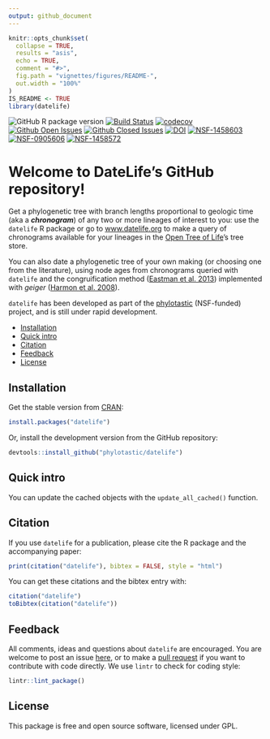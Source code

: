 ```yaml
---
output: github_document
---
```


<!-- README.md is generated from README.Rmd. Please edit THIS file -->

```r
knitr::opts_chunk$set(
  collapse = TRUE,
  results = "asis",
  echo = TRUE,
  comment = "#>",
  fig.path = "vignettes/figures/README-",
  out.width = "100%"
)
IS_README <- TRUE
library(datelife)
```
<!-- badges: start -->

<!-- [![R build status](https://github.com/phylotastic/datelife/workflows/R-CMD-check/badge.svg)](https://github.com/phylotastic/datelife/actions) -->
![GitHub R package version](https://img.shields.io/github/r-package/v/phylotastic/datelife?color=green)
[![Build Status](https://travis-ci.org/phylotastic/datelife.svg)](https://travis-ci.org/phylotastic/datelife)
[![codecov](https://codecov.io/gh/phylotastic/datelife/branch/master/graph/badge.svg)](https://codecov.io/gh/phylotastic/datelife)
[![Github Open Issues](https://img.shields.io/github/issues-raw/phylotastic/datelife.svg)](https://github.com/phylotastic/datelife/issues)
[![Github Closed Issues](https://img.shields.io/github/issues-closed-raw/phylotastic/datelife.svg)](https://github.com/phylotastic/datelife/issues?q=is%3Aissue+is%3Aclosed)
[![DOI](https://zenodo.org/badge/23036/phylotastic/datelife.svg)](https://zenodo.org/badge/latestdoi/23036/phylotastic/datelife)
[![NSF-1458603](https://img.shields.io/badge/NSF-1458603-white.svg)](https://nsf.gov/awardsearch/showAward?AWD_ID=1458603)
[![NSF-0905606](https://img.shields.io/badge/NSF-0905606-white.svg)](https://nsf.gov/awardsearch/showAward?AWD_ID=0905606)
[![NSF-1458572](https://img.shields.io/badge/NSF-1458572-white.svg)](https://nsf.gov/awardsearch/showAward?AWD_ID=1458572)

<!-- badges: end -->

# Welcome to DateLife's GitHub repository!

Get a phylogenetic tree with branch lengths proportional to geologic time (aka a
_**chronogram**_) of any two or more lineages of interest to you: use the `datelife`
R package or go to [www.datelife.org](http://datelife.org/query/) to make
a query of chronograms available for your lineages in the [Open Tree of Life](https://tree.opentreeoflife.org/curator)'s
tree store.

You can also date a phylogenetic tree of your own making (or choosing one from the literature), using node ages from chronograms queried with `datelife`
and the congruification method ([Eastman et al. 2013](http://onlinelibrary.wiley.com/doi/10.1111/2041-210X.12051/abstract))
implemented with _geiger_ ([Harmon et al. 2008](http://bioinformatics.oxfordjournals.org/content/24/1/129.short)).


`datelife` has been developed as part of the [phylotastic](http://phylotastic.org/) (NSF-funded) project, and is still under rapid development.

- [Installation](#installation)
- [Quick intro](#quick-intro)
- [Citation](#citation)
- [Feedback](#feedback)
- [License](#license)


## Installation

Get the stable version from [CRAN](https://cran.r-project.org/web/packages/datelife/index.html):

```r
install.packages("datelife")
```

Or, install the development version from the GitHub repository:

```r
devtools::install_github("phylotastic/datelife")
```

## Quick intro

You can update the cached objects with the `update_all_cached()` function.


## Citation

If you use `datelife` for a publication, please cite the R package and the accompanying paper:

```r
print(citation("datelife"), bibtex = FALSE, style = "html")
```

You can get these citations and the bibtex entry with:
```r
citation("datelife")
toBibtex(citation("datelife"))
```

## Feedback

All comments, ideas and questions about `datelife` are encouraged. You are welcome
to post an issue [here](https://github.com/phylotastic/datelife/issues/new), or
to make a [pull request](https://github.com/phylotastic/datelife/pulls) if you
want to contribute with code directly.
We use `lintr` to check for coding style:

```r
lintr::lint_package()
```

## License

This package is free and open source software, licensed under GPL.
